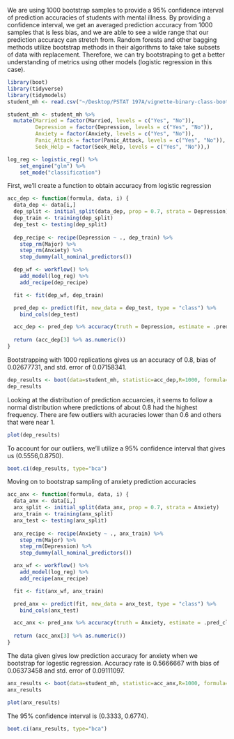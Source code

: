 We are using 1000 bootstrap samples to provide a 95% confidence interval of prediction accuracies of students with mental illness. By providing a confidence interval, we get an averaged prediction accuracy from 1000 samples that is less bias, and we are able to see a wide range that our prediction accuracy can stretch from. Random forests and other bagging methods utilize bootstrap methods in their algorithms to take take subsets of data with replacement. Therefore, we can try bootstraping to get a better understanding of metrics using other models (logistic regression in this case).

```r
library(boot)
library(tidyverse)
library(tidymodels)
student_mh <- read.csv("~/Desktop/PSTAT 197A/vignette-binary-class-bootstrap/data/student_mh_clean.csv")

student_mh <- student_mh %>%
  mutate(Married = factor(Married, levels = c("Yes", "No")),
         Depression = factor(Depression, levels = c("Yes", "No")),
         Anxiety = factor(Anxiety, levels = c("Yes", "No")),
         Panic_Attack = factor(Panic_Attack, levels = c("Yes", "No")),
         Seek_Help = factor(Seek_Help, levels = c("Yes", "No")),)

log_reg <- logistic_reg() %>% 
    set_engine("glm") %>% 
    set_mode("classification")
```


First, we'll create a function to obtain accuracy from logistic regression
```r
acc_dep <- function(formula, data, i) {
  data_dep <- data[i,]
  dep_split <- initial_split(data_dep, prop = 0.7, strata = Depression)
  dep_train <- training(dep_split)
  dep_test <- testing(dep_split)
  
  dep_recipe <- recipe(Depression ~ ., dep_train) %>%
    step_rm(Major) %>%
    step_rm(Anxiety) %>%
    step_dummy(all_nominal_predictors())

  dep_wf <- workflow() %>% 
    add_model(log_reg) %>% 
    add_recipe(dep_recipe)

  fit <- fit(dep_wf, dep_train)

  pred_dep <- predict(fit, new_data = dep_test, type = "class") %>% 
    bind_cols(dep_test) 

  acc_dep <- pred_dep %>% accuracy(truth = Depression, estimate = .pred_class)
  
  return (acc_dep[3] %>% as.numeric())
}
```

Bootstrapping with 1000 replications gives us an accuracy of 0.8, bias of 0.02677731, and std. error of 0.07158341.
```r
dep_results <- boot(data=student_mh, statistic=acc_dep,R=1000, formula=Depression ~ .)
dep_results
```

Looking at the distribution of prediction accuarcies, it seems to follow a normal distribution where predictions of about 0.8 had the highest frequency. There are few outliers with acuracies lower than 0.6 and others that were near 1.
```r
plot(dep_results)
```

To account for our outliers, we'll utilize a 95% confidence interval that gives us (0.5556,0.8750).
```r
boot.ci(dep_results, type="bca")
```

Moving on to bootstrap sampling of anxiety prediction accuracies
```r
acc_anx <- function(formula, data, i) {
  data_anx <- data[i,]
  anx_split <- initial_split(data_anx, prop = 0.7, strata = Anxiety)
  anx_train <- training(anx_split)
  anx_test <- testing(anx_split)
  
  anx_recipe <- recipe(Anxiety ~ ., anx_train) %>%
    step_rm(Major) %>%
    step_rm(Depression) %>%
    step_dummy(all_nominal_predictors())

  anx_wf <- workflow() %>% 
    add_model(log_reg) %>% 
    add_recipe(anx_recipe)

  fit <- fit(anx_wf, anx_train)

  pred_anx <- predict(fit, new_data = anx_test, type = "class") %>% 
    bind_cols(anx_test) 

  acc_anx <- pred_anx %>% accuracy(truth = Anxiety, estimate = .pred_class)
  
  return (acc_anx[3] %>% as.numeric())
}
```

The data given gives low prediction accuracy for anxiety when we bootstrap for logestic regression. 
Accuracy rate is 0.5666667 with bias of 0.06373458 and std. error of 0.09111097.
```r
anx_results <- boot(data=student_mh, statistic=acc_anx,R=1000, formula=Anxiety ~ .)
anx_results

plot(anx_results)
```

The 95% confidence interval is (0.3333,  0.6774).
```r
boot.ci(anx_results, type="bca")
```

